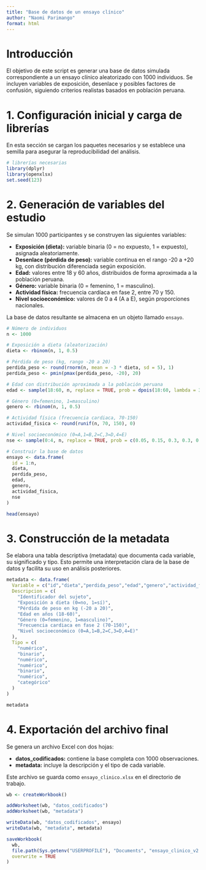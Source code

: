 ---
title: "Base de datos de un ensayo clínico"
author: "Naomi Parimango"
format: html
---
# Introducción

El objetivo de este script es generar una base de datos simulada correspondiente a un ensayo clínico aleatorizado con 1000 individuos. Se incluyen variables de exposición, desenlace y posibles factores de confusión, siguiendo criterios realistas basados en población peruana.

# 1. Configuración inicial y carga de librerías

En esta sección se cargan los paquetes necesarios y se establece una semilla para asegurar la reproducibilidad del análisis.

```{r}
# librerías necesarias
library(dplyr)
library(openxlsx)   
set.seed(123)       

```
# 2. Generación de variables del estudio

Se simulan 1000 participantes y se construyen las siguientes variables:

- **Exposición (dieta):** variable binaria (0 = no expuesto, 1 = expuesto), asignada aleatoriamente.
- **Desenlace (pérdida de peso):** variable continua en el rango -20 a +20 kg, con distribución diferenciada según exposición.
- **Edad:** valores entre 18 y 60 años, distribuidos de forma aproximada a la población peruana.
- **Género:** variable binaria (0 = femenino, 1 = masculino).
- **Actividad física:** frecuencia cardíaca en fase 2, entre 70 y 150.
- **Nivel socioeconómico:** valores de 0 a 4 (A a E), según proporciones nacionales.

La base de datos resultante se almacena en un objeto llamado `ensayo`.

```{r}
# Número de individuos
n <- 1000  

# Exposición a dieta (aleatorización)
dieta <- rbinom(n, 1, 0.5)

# Pérdida de peso (kg, rango -20 a 20)
perdida_peso <- round(rnorm(n, mean = -3 * dieta, sd = 5), 1)
perdida_peso <- pmin(pmax(perdida_peso, -20), 20)

# Edad con distribución aproximada a la población peruana
edad <- sample(18:60, n, replace = TRUE, prob = dpois(18:60, lambda = 30))

# Género (0=femenino, 1=masculino)
genero <- rbinom(n, 1, 0.5)

# Actividad física (frecuencia cardiaca, 70-150)
actividad_fisica <- round(runif(n, 70, 150), 0)

# Nivel socioeconómico (0=A,1=B,2=C,3=D,4=E)
nse <- sample(0:4, n, replace = TRUE, prob = c(0.05, 0.15, 0.3, 0.3, 0.2))

# Construir la base de datos
ensayo <- data.frame(
  id = 1:n,
  dieta,
  perdida_peso,
  edad,
  genero,
  actividad_fisica,
  nse
)

head(ensayo)


```

# 3. Construcción de la metadata

Se elabora una tabla descriptiva (metadata) que documenta cada variable, su significado y tipo. Esto permite una interpretación clara de la base de datos y facilita su uso en análisis posteriores.

```{r}
metadata <- data.frame(
  Variable = c("id","dieta","perdida_peso","edad","genero","actividad_fisica","nse"),
  Descripcion = c(
    "Identificador del sujeto",
    "Exposición a dieta (0=no, 1=sí)",
    "Pérdida de peso en kg (-20 a 20)",
    "Edad en años (18-60)",
    "Género (0=femenino, 1=masculino)",
    "Frecuencia cardiaca en fase 2 (70-150)",
    "Nivel socioeconómico (0=A,1=B,2=C,3=D,4=E)"
  ),
  Tipo = c(
    "numérico",
    "binario",
    "numérico",
    "numérico",
    "binario",
    "numérico",
    "categórico"
  )
)

metadata

```
# 4. Exportación del archivo final

Se genera un archivo Excel con dos hojas:

- **datos_codificados:** contiene la base completa con 1000 observaciones.
- **metadata:** incluye la descripción y el tipo de cada variable.

Este archivo se guarda como `ensayo_clinico.xlsx` en el directorio de trabajo.

```{r}
wb <- createWorkbook()

addWorksheet(wb, "datos_codificados")
addWorksheet(wb, "metadata")

writeData(wb, "datos_codificados", ensayo)
writeData(wb, "metadata", metadata)

saveWorkbook(
  wb,
  file.path(Sys.getenv("USERPROFILE"), "Documents", "ensayo_clinico_v2.xlsx"),
  overwrite = TRUE
)


```

